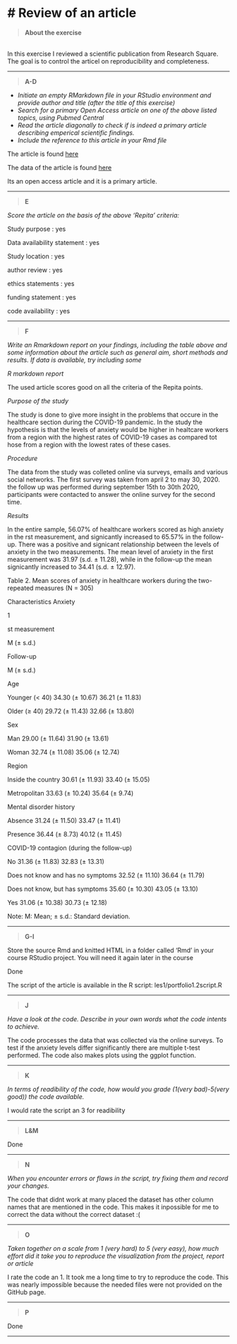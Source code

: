 # Review of an article{-}
================================================================================

>__About the exercise__

<br> 
In this exercise I reviewed a scientific publication from Research Square. The goal is to control the articel on reproducibility and completeness.

***

>__A-D__

- _Initiate an empty RMarkdown file in your RStudio environment and provide author and title (after the title of this exercise)_
- _Search for a primary Open Access article on one of the above listed topics, using Pubmed Central_
- _Read the article diagonally to check if is indeed a primary article describing emperical scientific findings._
- _Include the reference to this article in your Rmd file_

The article is found [here](https://assets.researchsquare.com/files/rs-125888/v1/e437f416-34bb-4d7b-a6cc-03506e8adcf2.pdf)

The data of the article is found [here](https://osf.io/vmek2/)

Its an open access article and it is a primary article.

***

>__E__

_Score the article on the basis of the above ‘Repita’ criteria:_


Study purpose                 :   yes

Data availability statement   :   yes

Study location                :   yes
  
author review                 :   yes

ethics statements             :   yes

funding statement             :   yes

code availability             :   yes

***


>__F__

_Write an Rmarkdown report on your findings, including the table above and some information about the article such as general aim, short methods and results. If data is available, try including some_


_R markdown report_

The used article scores good on all the criteria of the Repita points. 


_Purpose of the study_

The study is done to give more insight in the problems that occure in the healthcare section during the COVID-19 pandemic. In the study the hypothesis is that the levels of anxiety would be higher in healtcare workers from a region with the highest rates of COVID-19 cases as compared tot hose from a region with the lowest rates of these cases.


_Procedure_

The data from the study was colleted online via surveys, emails and various social networks. The first survey was taken from april 2 to may 30, 2020. the follow up was performed during september 15th to 30th 2020, participants were contacted to answer the online survey for the second time. 


_Results_


In the entire sample, 56.07% of healthcare workers scored as high anxiety in the rst measurement, and signicantly increased to 65.57% in the follow-up. There was a positive and signicant relationship between the levels of anxiety in the two measurements. The mean level of anxiety in the first measurement was 31.97 (s.d. ± 11.28), while in the follow-up the mean signicantly increased to 34.41 (s.d. ± 12.97).

Table 2. Mean scores of anxiety in healthcare workers during the two-repeated measures
(N = 305)

Characteristics Anxiety

1

st measurement

M (± s.d.)

Follow-up

M (± s.d.)

Age

Younger (< 40) 34.30 (± 10.67) 36.21 (± 11.83)

Older (≥ 40) 29.72 (± 11.43) 32.66 (± 13.80)

Sex

Man 29.00 (± 11.64) 31.90 (± 13.61)

Woman 32.74 (± 11.08) 35.06 (± 12.74)

Region

Inside the country 30.61 (± 11.93) 33.40 (± 15.05)

Metropolitan 33.63 (± 10.24) 35.64 (± 9.74)

Mental disorder history

Absence 31.24 (± 11.50) 33.47 (± 11.41)

Presence 36.44 (± 8.73) 40.12 (± 11.45)

COVID-19 contagion (during the follow-up)

No 31.36 (± 11.83) 32.83 (± 13.31)

Does not know and has no symptoms 32.52 (± 11.10) 36.64 (± 11.79)

Does not know, but has symptoms 35.60 (± 10.30) 43.05 (± 13.10)

Yes 31.06 (± 10.38) 30.73 (± 12.18)

Note: M: Mean; ± s.d.: Standard deviation.

***
>__G-I__

Store the source Rmd and knitted HTML in a folder called ‘Rmd’ in your course RStudio project. You will need it again later in the course

Done

The script of the article is available in the R script: les1/portfolio1.2script.R


***
>__J__

_Have a look at the code. Describe in your own words what the code intents to achieve._

The code processes the data that was collected via the online surveys. To test if the anxiety levels differ significantly there are multiple t-test performed. The code also makes plots using the ggplot function.

***
>__K__

_In terms of readibility of the code, how would you grade (1(very bad)-5(very good)) the code available._

I would rate the script an 3 for readibility

***
>__L&M__

Done

***
>__N__

_When you encounter errors or flaws in the script, try fixing them and record your changes._

The code that didnt work at many placed the dataset has other column names that are mentioned in the code. This makes it inpossible for me to correct the data without the correct dataset :(

***
>__O__

_Taken together on a scale from 1 (very hard) to 5 (very easy), how much effort did it take you to reproduce the visualization from the project, report or article_

I rate the code an 1. It took me a long time to try to reproduce the code. This was nearly impossible because the needed files were not provided on the GitHub page.

***
>__P__ 

Done

***